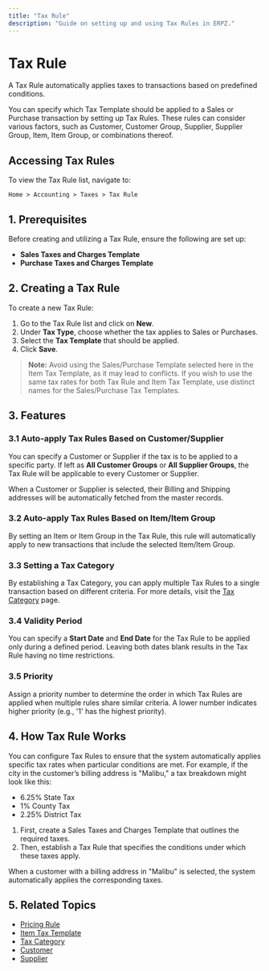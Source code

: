 ```yaml
---
title: "Tax Rule"
description: "Guide on setting up and using Tax Rules in ERPZ."
---
```


# Tax Rule

A Tax Rule automatically applies taxes to transactions based on predefined conditions.

You can specify which Tax Template should be applied to a Sales or Purchase transaction by setting up Tax Rules. These rules can consider various factors, such as Customer, Customer Group, Supplier, Supplier Group, Item, Item Group, or combinations thereof.

## Accessing Tax Rules

To view the Tax Rule list, navigate to:

`Home > Accounting > Taxes > Tax Rule`


## 1. Prerequisites 

Before creating and utilizing a Tax Rule, ensure the following are set up:

- **Sales Taxes and Charges Template**
- **Purchase Taxes and Charges Template**

## 2. Creating a Tax Rule 

To create a new Tax Rule:

1. Go to the Tax Rule list and click on **New**.
2. Under **Tax Type**, choose whether the tax applies to Sales or Purchases.
3. Select the **Tax Template** that should be applied.
4. Click **Save**.

> **Note:** Avoid using the Sales/Purchase Template selected here in the Item Tax Template, as it may lead to conflicts. If you wish to use the same tax rates for both Tax Rule and Item Tax Template, use distinct names for the Sales/Purchase Tax Templates.

## 3. Features 

### 3.1 Auto-apply Tax Rules Based on Customer/Supplier

You can specify a Customer or Supplier if the tax is to be applied to a specific party. If left as **All Customer Groups** or **All Supplier Groups**, the Tax Rule will be applicable to every Customer or Supplier.

When a Customer or Supplier is selected, their Billing and Shipping addresses will be automatically fetched from the master records.

### 3.2 Auto-apply Tax Rules Based on Item/Item Group

By setting an Item or Item Group in the Tax Rule, this rule will automatically apply to new transactions that include the selected Item/Item Group.

### 3.3 Setting a Tax Category

By establishing a Tax Category, you can apply multiple Tax Rules to a single transaction based on different criteria. For more details, visit the [Tax Category](#) page.

### 3.4 Validity Period

You can specify a **Start Date** and **End Date** for the Tax Rule to be applied only during a defined period. Leaving both dates blank results in the Tax Rule having no time restrictions.

### 3.5 Priority

Assign a priority number to determine the order in which Tax Rules are applied when multiple rules share similar criteria. A lower number indicates higher priority (e.g., '1' has the highest priority).

## 4. How Tax Rule Works

You can configure Tax Rules to ensure that the system automatically applies specific tax rates when particular conditions are met. For example, if the city in the customer’s billing address is "Malibu," a tax breakdown might look like this:

- 6.25% State Tax
- 1% County Tax
- 2.25% District Tax

1. First, create a Sales Taxes and Charges Template that outlines the required taxes.
2. Then, establish a Tax Rule that specifies the conditions under which these taxes apply.

When a customer with a billing address in "Malibu" is selected, the system automatically applies the corresponding taxes.

## 5. Related Topics 

- [Pricing Rule]()
- [Item Tax Template]()
- [Tax Category]()
- [Customer]()
- [Supplier]()
